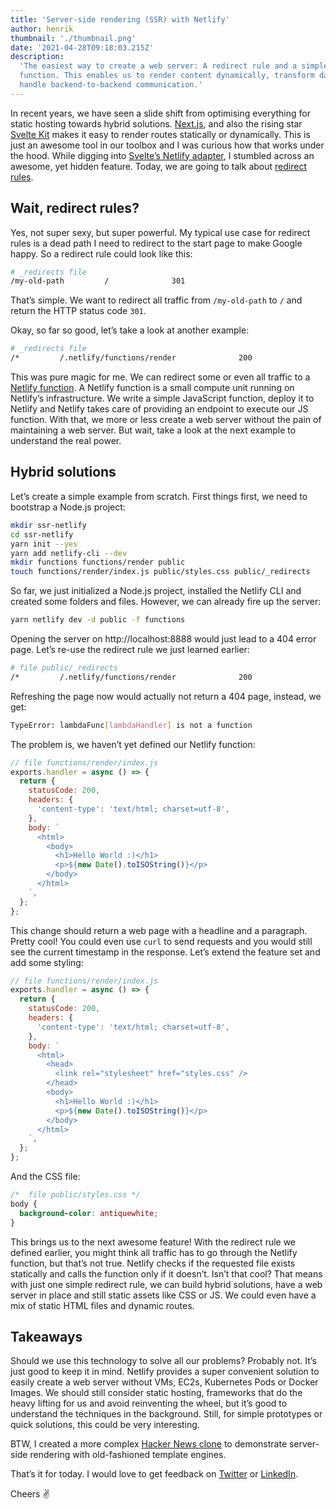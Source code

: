 ```yaml
---
title: 'Server-side rendering (SSR) with Netlify'
author: henrik
thumbnail: './thumbnail.png'
date: '2021-04-28T09:18:03.215Z'
description:
  'The easiest way to create a web server: A redirect rule and a simple Netlify
  function. This enables us to render content dynamically, transform data or
  handle backend-to-backend communication.'
---
```


In recent years, we have seen a slide shift from optimising everything for
static hosting towards hybrid solutions. [Next.js](https://nextjs.org/), and
also the rising star [Svelte Kit](https://kit.svelte.dev/) makes it easy to
render routes statically or dynamically. This is just an awesome tool in our
toolbox and I was curious how that works under the hood. While digging into
[Svelte’s Netlify adapter](https://github.com/sveltejs/kit/tree/master/packages/adapter-netlify),
I stumbled across an awesome, yet hidden feature. Today, we are going to talk
about [redirect rules](https://docs.netlify.com/routing/redirects/).

## Wait, redirect rules?

Yes, not super sexy, but super powerful. My typical use case for redirect rules
is a dead path I need to redirect to the start page to make Google happy. So a
redirect rule could look like this:

```bash
# _redirects file
/my-old-path         /              301
```

That’s simple. We want to redirect all traffic from `/my-old-path` to `/` and
return the HTTP status code `301`.

Okay, so far so good, let’s take a look at another example:

```bash
# _redirects file
/*         /.netlify/functions/render              200
```

This was pure magic for me. We can redirect some or even all traffic to a
[Netlify function](https://www.netlify.com/products/functions/). A Netlify
function is a small compute unit running on Netlify’s infrastructure. We write a
simple JavaScript function, deploy it to Netlify and Netlify takes care of
providing an endpoint to execute our JS function. With that, we more or less
create a web server without the pain of maintaining a web server. But wait, take
a look at the next example to understand the real power.

## Hybrid solutions

Let’s create a simple example from scratch. First things first, we need to
bootstrap a Node.js project:

```bash
mkdir ssr-netlify
cd ssr-netlify
yarn init --yes
yarn add netlify-cli --dev
mkdir functions functions/render public
touch functions/render/index.js public/styles.css public/_redirects
```

So far, we just initialized a Node.js project, installed the Netlify CLI and
created some folders and files. However, we can already fire up the server:

```bash
yarn netlify dev -d public -f functions
```

Opening the server on http://localhost:8888 would just lead to a 404 error page.
Let’s re-use the redirect rule we just learned earlier:

```bash
# file public/_redirects
/*         /.netlify/functions/render              200
```

Refreshing the page now would actually not return a 404 page, instead, we get:

```bash
TypeError: lambdaFunc[lambdaHandler] is not a function
```

The problem is, we haven’t yet defined our Netlify function:

```javascript
// file functions/render/index.js
exports.handler = async () => {
  return {
    statusCode: 200,
    headers: {
      'content-type': 'text/html; charset=utf-8',
    },
    body: `
      <html>
        <body>
          <h1>Hello World :)</h1>
          <p>${new Date().toISOString()}</p>
        </body>
      </html>
    `,
  };
};
```

This change should return a web page with a headline and a paragraph. Pretty
cool! You could even use `curl` to send requests and you would still see the
current timestamp in the response. Let’s extend the feature set and add some
styling:

```javascript
// file functions/render/index.js
exports.handler = async () => {
  return {
    statusCode: 200,
    headers: {
      'content-type': 'text/html; charset=utf-8',
    },
    body: `
      <html>
        <head>
          <link rel="stylesheet" href="styles.css" />
        </head>
        <body>
          <h1>Hello World :)</h1>
          <p>${new Date().toISOString()}</p>
        </body>
      </html>
    `,
  };
};
```

And the CSS file:

```css
/*  file public/styles.css */
body {
  background-color: antiquewhite;
}
```

This brings us to the next awesome feature! With the redirect rule we defined
earlier, you might think all traffic has to go through the Netlify function, but
that’s not true. Netlify checks if the requested file exists statically and
calls the function only if it doesn’t. Isn’t that cool? That means with just one
simple redirect rule, we can build hybrid solutions, have a web server in place
and still static assets like CSS or JS. We could even have a mix of static HTML
files and dynamic routes.

## Takeaways

Should we use this technology to solve all our problems? Probably not. It’s just
good to keep it in mind. Netlify provides a super convenient solution to easily
create a web server without VMs, EC2s, Kubernetes Pods or Docker Images. We
should still consider static hosting, frameworks that do the heavy lifting for
us and avoid reinventing the wheel, but it’s good to understand the techniques
in the background. Still, for simple prototypes or quick solutions, this could
be very interesting.

BTW, I created a more complex
[Hacker News clone](https://github.com/yetanother-blog/netlify-ssr-example) to
demonstrate server-side rendering with old-fashioned template engines.

That’s it for today. I would love to get feedback on
[Twitter](https://twitter.com/henrik_fricke) or
[LinkedIn](https://www.linkedin.com/in/henrik-fricke/).

Cheers ✌️
